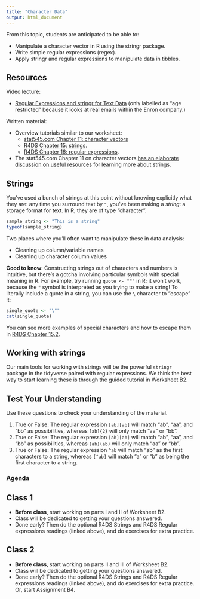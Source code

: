 ```yaml
---
title: "Character Data"
output: html_document
---
```


From this topic, students are anticipated to be able to:

- Manipulate a character vector in R using the stringr package.
- Write simple regular expressions (regex).
- Apply stringr and regular expressions to manipulate data in tibbles.

## Resources

Video lecture:

- [Regular Expressions and stringr for Text Data](https://www.youtube.com/watch?v=I0dJ1zpxAtU) (only labelled as "age restricted" because it looks at real emails within the Enron company.)

Written material:

- Overview tutorials similar to our worksheet:
    - [stat545.com Chapter 11: character vectors](https://stat545.com/character-vectors.html)
    - [R4DS Chapter 15: strings](https://r4ds.hadley.nz/strings.html).
    - [R4DS Chapter 16: regular expressions](https://r4ds.hadley.nz/regexps).
- The stat545.com Chapter 11 on character vectors [has an elaborate discussion on useful resources](https://stat545.com/character-vectors.html#resources-3) for learning more about strings. 

## Strings 

You've used a bunch of strings at this point without knowing explicitly what they are: any time you surround text by `"`, you've been making a *string*: a storage format for text. In R, they are of type "character". 

```r
sample_string <- "This is a string" 
typeof(sample_string)
```

Two places where you'll often want to manipulate these in data analysis: 

- Cleaning up column/variable names 
- Cleaning up character column values 

**Good to know**: Constructing strings out of characters and numbers is intuitive, but there's a gotcha involving particular symbols with special meaning in R. For example, try running `quote <- """` in R; it won't work, because the `"` symbol is interpreted as you trying to make a string! To literally include a quote in a string, you can use the `\` character to "escape" it: 

```r
single_quote <- "\""
cat(single_quote)
```

You can see more examples of special characters and how to escape them in [R4DS Chapter 15.2](https://r4ds.hadley.nz/strings#creating-a-string). 

## Working with strings 

Our main tools for working with strings will be the powerful `stringr` package in the tidyverse paired with regular expressions. We think the best way to start learning these is through the guided tutorial in Worksheet B2.

## Test Your Understanding

Use these questions to check your understanding of the material.

1. True or False: The regular expression `[ab][ab]` will match "ab", "aa", and "bb" as possibilities, whereas `[ab]{2}` will only match "aa" or "bb".
2. True or False: The regular expression `[ab][ab]` will match "ab", "aa", and "bb" as possibilities, whereas `(ab)(ab)` will only match "aa" or "bb".
3. True or False: The regular expression `^ab` will match "ab" as the first characters to a string, whereas `[^ab]` will match "a" or "b" as being the first character to a string.

### Agenda 

## Class 1

- **Before class**, start working on parts I and II of Worksheet B2. 
- Class will be dedicated to getting your questions answered. 
- Done early? Then do the optional R4DS Strings and R4DS Regular expressions readings (linked above), and do exercises for extra practice. 

## Class 2
- **Before class**, start working on parts II and III of Worksheet B2. 
- Class will be dedicated to getting your questions answered. 
- Done early? Then do the optional R4DS Strings and R4DS Regular expressions readings (linked above), and do exercises for extra practice. Or, start Assignment B4. 

